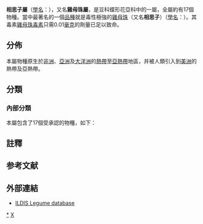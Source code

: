{{不是|相思樹屬}}
{{Automatic taxobox
| image = Abrus precatorius pods.jpg
| image_caption = 雞母珠
| taxon = Abrus
| authority = [[Adans.|Adans.]], 1763
| type species =[[雞母珠|雞母珠]]<br>''Glycine abrus''
| type species authority =[[L.|L.]],1753</small><br>= ''Abrus precatorius''<br><small>L., 1767
| diversity = 17個物种
| diversity link = #內部分類
| diversity ref={{r|powo}}
| synonyms ref={{r|powo}}
| synonyms ={{collapsible list|{{genus list
|Hoepfneria |Vatke, 1879
|Hulthemia |Blume ex Miq., 1855
|Zaga |Raf., 1837
}}}}
}}

'''相思子屬'''（[[學名|學名]]：''{{lang|la|Abrus}}''），又名'''雞母珠屬'''，是豆科蝶形花亞科中的一屬，全屬約有17個物種。當中最著名的一個[[品種|品種]]就是毒性極強的[[雞母珠|雞母珠]]（又名'''相思子'''）（[[學名|學名]]：''{{lang|la|Abrus precatorius}}''）。其毒素[[雞母珠毒素|雞母珠毒素]]只需0.01[[毫克|毫克]]的劑量已足以致命。

==分佈==
本屬物種原生於[[非洲|非洲]]、[[亞洲|亞洲]]及[[大洋洲|大洋洲]]的[[熱帶|熱帶]]至[[亞熱帶|亞熱帶]]地區，并被人類引入到[[美洲|美洲]]的熱帶及亞熱帶。{{r|powo}}

==分類==
===內部分類===
本屬包含了17個受承認的物種，如下{{r|powo}}：
{{colbegin|clowidth=30em}}{{common taxon list|italic=yes
|金黃相思子|Abrus aureus |R.Vig.：[[馬達加斯加|馬達加斯加]]
|巴拉德相思子|Abrus baladensis |Thulin：[[索馬里|索馬里]]
|波氏相思子|Abrus bottae |Deflers：[[沙特阿拉伯|沙特阿拉伯]]及[[也門|也門]]
|灰毛相思子|Abrus canescens |Welw. ex Baker： [[非洲|非洲]]
|異葉相思子|Abrus diversifoliolatus |Breteler：馬達加斯加
|雞骨草|Abrus fruticulosus |Wall. ex Wight & Arn.：[[东亚|东亚]]至[[西非|西非]]
|加文相思子|Abrus gawenensis |Thulin：索馬里
|卡奥科相思子|Abrus kaokoensis |Swanepoel & Kolberg：[[纳米比亚|纳米比亚]]
|光滑相思子|Abrus laevigatus |E.Mey.：[[南非|南非]]
|長苞相思子|Abrus longibracteatus |Labat：[[寮國|寮國]]及[[越南|越南]]
|馬島相思子|Abrus madagascariensis |R.Vig.：馬達加斯加
|美麗相思子|Abrus melanospermus |Hassk.：亞洲及非洲{{notetag|美麗相思子包含了指名亞種[[廣東相思子|廣東相思子]]或[[毛相思子|毛相思子]]（''Abrus melanospermus'' subsp. ''melanospermus''）{{r|powo|ildis|FOC}}}}
|小葉相思子|Abrus parvifolius |(R.Vig.) Verdc.：馬達加斯加
|雞母珠|Abrus precatorius |L.：[[非洲|非洲]]、[[亞洲|亞洲]]至[[大洋洲|大洋洲]]
|桑比拉努河相思子|Abrus sambiranensis |R.Vig.：馬達加斯加
|索馬利亞相思子|Abrus somalensis |Taub.：索馬里
|威氏相思子|Abrus wittei |Baker f.：[[民主剛果|民主剛果]]
}}{{colend}}

==註釋==
{{notefoot}}

==参考文献==
{{Reflist|refs=
<ref name="powo">{{cite web |title=''Abrus'' Adans. |url=http://powo.science.kew.org/taxon/urn:lsid:ipni.org:names:21549-1 |website=''Plants of the World Online'' |publisher=Kew Science |accessdate=2021-07-05 |language=en |archive-date=2022-01-13 |archive-url=https://web.archive.org/web/20220113165914/https://powo.science.kew.org/taxon/urn:lsid:ipni.org:names:21549-1 |dead-url=no }}</ref>
<ref name="ildis">[http://www.ildis.org/LegumeWeb?version~10.01&LegumeWeb&tno~16393&genus~Abrus&species~cantoniensis  ILDIS : Abrus pulchellus subsp. cantoniensis]</ref>
<ref name="FOC">[http://www.cvh.org.cn/zhiwuzhi/page/40/123y.PDF 中國植物誌介紹]{{dead link|date=2018年4月 |bot=InternetArchiveBot |fix-attempted=yes }}</ref>
}}

==外部連結==
*[http://www.ildis.org/LegumeWeb/ ILDIS Legume database] {{Wayback|url=http://www.ildis.org/LegumeWeb/ |date=19991007023041 }}
{{Taxonbar|from=Q309499}}

[[Category:相思子属|*]]
[[Category:蝶形花亞科|X]]
